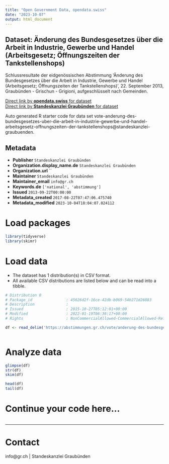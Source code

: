 ```yaml
---
title: "Open Government Data, opendata.swiss"
date: "2023-10-07"
output: html_document
---
```


## Dataset: Änderung des Bundesgesetzes über die Arbeit in Industrie, Gewerbe und Handel (Arbeitsgesetz; Öffnungszeiten der Tankstellenshops)

Schlussresultate der eidgenössischen Abstimmung 'Änderung des Bundesgesetzes über die Arbeit in Industrie, Gewerbe und Handel (Arbeitsgesetz; Öffnungszeiten der Tankstellenshops)', 22. September 2013, Graubünden - Grischun - Grigioni, aufgeschlüsselt nach Gemeinden.

[Direct link by **opendata.swiss** for dataset](https://opendata.swiss/de/dataset/anderung-des-bundesgesetzes-uber-die-arbeit-in-industrie-gewerbe-und-handel-arbeitsgesetz-offnu)<br>
[Direct link by **Standeskanzlei Graubünden** for dataset](https://abstimmungen.gr.ch/vote/anderung-des-bundesgesetzes-uber-die-arbeit-in-industrie-gewerbe-und-handel-arbeitsgesetz-offnungszeiten-der-tankstellenshops/data)

Auto generated R starter code for data set vote-anderung-des-bundesgesetzes-uber-die-arbeit-in-industrie-gewerbe-und-handel-arbeitsgesetz-offnungszeiten-der-tankstellenshops@standeskanzlei-graubuenden.

## Metadata

- **Publisher** `Standeskanzlei Graubünden`
- **Organization.display_name.de** `Standeskanzlei Graubünden`
- **Organization.url** ``
- **Maintainer** `Standeskanzlei Graubünden`
- **Maintainer_email** `info@gr.ch`
- **Keywords.de** `['national', 'abstimmung']`
- **Issued** `2013-09-22T00:00:00`
- **Metadata_created** `2017-08-22T07:47:06.475740`
- **Metadata_modified** `2023-10-04T18:04:07.024112`


# Load packages

```r

library(tidyverse)
library(skimr)

```

# Load data

-   The dataset has 1 distribution(s) in CSV format.
-   All available CSV distributions are listed below and can be read into a tibble.

```r

# Distribution 0
# Package_id               : 45626d2f-16ce-42db-b069-54b271d26083
# Description              : 
# Issued                   : 2015-10-27T05:12:01+00:00
# Modified                 : 2022-01-19T06:36:17+00:00
# Rights                   : NonCommercialAllowed-CommercialAllowed-ReferenceRequired

df <- read_delim('https://abstimmungen.gr.ch/vote/anderung-des-bundesgesetzes-uber-die-arbeit-in-industrie-gewerbe-und-handel-arbeitsgesetz-offnungszeiten-der-tankstellenshops/data-csv')



```

# Analyze data

```r

glimpse(df)
str(df)
skim(df)

head(df)
tail(df)

```

# Continue your code here...

```r

```

------------------------------------------------------------------------

# Contact

info@gr.ch | Standeskanzlei Graubünden
